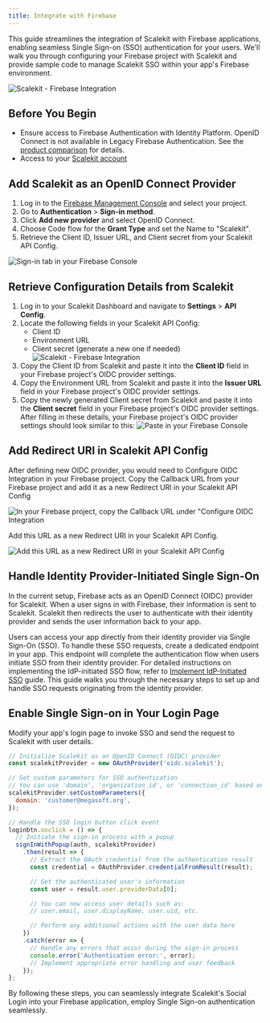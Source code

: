 ```yaml
---
title: Integrate with Firebase
---
```



This guide streamlines the integration of Scalekit with Firebase applications, enabling seamless Single Sign-on (SSO) authentication for your users. We'll walk you through configuring your Firebase project with Scalekit and provide sample code to manage Scalekit SSO within your app's Firebase environment.

 ![Scalekit - Firebase Integration](@/assets/docs/guides/auth-systems/firebase/0.png)

 ## Before You Begin

- Ensure access to Firebase Authentication with Identity Platform. OpenID Connect is not available
  in Legacy Firebase Authentication. See the
  [product comparison](https://cloud.google.com/identity-platform/docs/product-comparison) for
  details.
- Access to your [Scalekit account](https://app.scalekit.com)

## Add Scalekit as an OpenID Connect Provider

1. Log in to the [Firebase Management Console](https://console.firebase.google.com/) and select your
   project.
2. Go to **Authentication** > **Sign-in method**.
3. Click **Add new provider** and select OpenID Connect.
4. Choose Code flow for the **Grant Type** and set the Name to "Scalekit".
5. Retrieve the Client ID, Issuer URL, and Client secret from your Scalekit API Config.

![Sign-in tab in your Firebase Console](@/assets/docs/guides/auth-systems/firebase/1.png)


## Retrieve Configuration Details from Scalekit

<Steps>

1. Log in to your Scalekit Dashboard and navigate to **Settings** > **API Config**.
2. Locate the following fields in your Scalekit API Config:
   - Client ID
   - Environment URL
   - Client secret (generate a new one if needed)
   ![Scalekit - Firebase Integration](@/assets/docs/guides/auth-systems/firebase/2.png)
3. Copy the Client ID from Scalekit and paste it into the **Client ID** field in your Firebase project's OIDC provider settings.
4. Copy the Environment URL from Scalekit and paste it into the **Issuer URL** field in your Firebase project's OIDC provider settings.
5. Copy the newly generated Client secret from Scalekit and paste it into the **Client secret** field in your Firebase project's OIDC provider settings. After filling in these details, your Firebase project's OIDC provider settings should look similar to this:
   ![Paste in your Firebase Console](@/assets/docs/guides/auth-systems/firebase/3.png)


</Steps>

## Add Redirect URI in Scalekit API Config

After defining new OIDC provider, you would need to Configure OIDC Integration in your Firebase project. Copy the Callback URL from your Firebase project and add it as a new Redirect URI in your Scalekit API Config

![In your Firebase project, copy the Callback URL under "Configure OIDC Integration](@/assets/docs/guides/auth-systems/firebase/4.png)

Add this URL as a new Redirect URI in your Scalekit API Config.

![Add this URL as a new Redirect URI in your Scalekit API Config](@/assets/docs/guides/auth-systems/firebase/5.png)

## Handle Identity Provider-Initiated Single Sign-On

In the current setup, Firebase acts as an OpenID Connect (OIDC) provider for Scalekit. When a user signs in with Firebase, their information is sent to Scalekit. Scalekit then redirects the user to authenticate with their identity provider and sends the user information back to your app.

Users can access your app directly from their identity provider via Single Sign-On (SSO). To handle these SSO requests, create a dedicated endpoint in your app. This endpoint will complete the authentication flow when users initiate SSO from their identity provider. For detailed instructions
on implementing the IdP-initiated SSO flow, refer to [Implement IdP-Initiated SSO](/sso/guides/setup-sso/implement-idp-initiated-sso) guide. This guide walks you through the necessary steps to set up and handle SSO requests originating from the identity provider.

## Enable Single Sign-on in Your Login Page

Modify your app's login page to invoke SSO and send the request to Scalekit with user details.


```javascript {2, 6-8, 13 } title="Login.js" showLineNumbers="false" wrap
// Initialize Scalekit as an OpenID Connect (OIDC) provider
const scalekitProvider = new OAuthProvider('oidc.scalekit');

// Set custom parameters for SSO authentication
// You can use 'domain', 'organization_id', or 'connection_id' based on your setup
scalekitProvider.setCustomParameters({
  domain: 'customer@megasoft.org',
});

// Handle the SSO login button click event
loginbtn.onclick = () => {
  // Initiate the sign-in process with a popup
  signInWithPopup(auth, scalekitProvider)
    .then(result => {
      // Extract the OAuth credential from the authentication result
      const credential = OAuthProvider.credentialFromResult(result);

      // Get the authenticated user's information
      const user = result.user.providerData[0];

      // You can now access user details such as:
      // user.email, user.displayName, user.uid, etc.

      // Perform any additional actions with the user data here
    })
    .catch(error => {
      // Handle any errors that occur during the sign-in process
      console.error('Authentication error:', error);
      // Implement appropriate error handling and user feedback
    });
};
```

By following these steps, you can seamlessly integrate Scalekit's Social Login into your Firebase application, employ Single Sign-on authentication seamlessly.